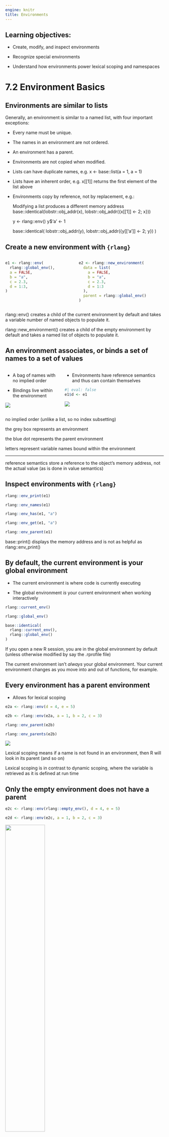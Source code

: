 ```yaml
---
engine: knitr
title: Environments
---
```


## Learning objectives:

- Create, modify, and inspect environments 

- Recognize special environments 

- Understand how environments power lexical scoping and namespaces

# 7.2 Environment Basics

## Environments are similar to lists

Generally, an environment is similar to a named list, with four important exceptions:

- Every name must be unique.

- The names in an environment are not ordered.

- An environment has a parent.

- Environments are not copied when modified.

::: {.notes}

- Lists can have duplicate names, e.g. x <- base::list(a = 1, a = 1)

- Lists have an inherent order, e.g. x[[1]] returns the first element of the list above

- Environments copy by reference, not by replacement, e.g.: 

  Modifying a list produces a different memory address
  base::identical(lobstr::obj_addr(x), lobstr::obj_addr({x[[1]] <- 2; x}))

  y <- rlang::env()
  y$'a' <- 1

  base::identical(
    lobstr::obj_addr(y),
    lobstr::obj_addr({y[['a']] <- 2; y})
  )

:::

## Create a new environment with `{rlang}`

:::: {.columns}

::: {.column}

```r
e1 <- rlang::env(
  rlang::global_env(),
  a = FALSE,
  b = "a",
  c = 2.3,
  d = 1:3,
)
```

:::

::: {.column}

```r
e2 <- rlang::new_environment(
  data = list(
    a = FALSE,
    b = "a",
    c = 2.3,
    d = 1:3
  ),
  parent = rlang::global_env()
)
```

:::

::::

::: {.notes}

rlang::env() creates a child of the current environment by default and takes a variable number of named objects to populate it.

rlang::new_environment() creates a child of the empty environment by default and takes a named list of objects to populate it.

:::


## An environment associates, or **binds** a set of names to a set of values

:::: {.columns}

::: {.column}

- A bag of names with no implied order

- Bindings live within the environment

![](images/07-bindings.png)

:::

::: {.column}

- Environments have reference semantics and thus can contain themselves

```r
#| eval: false
e1$d <- e1
```

![](images/07_loop.png)

:::

::::

::: {.notes}

no implied order (unlike a list, so no index subsetting)

the grey box represents an environment 

the blue dot represents the parent environment 

letters represent variable names bound within the environment

--- 

reference semantics store a reference to the object's memory address, not the actual value (as is done in value semantics)

:::
 
## Inspect environments with `{rlang}`

```r
rlang::env_print(e1)
```

```r
rlang::env_names(e1)
```

```r
rlang::env_has(e1, "a")
```

```r
rlang::env_get(e1, "a")
```

```r
rlang::env_parent(e1)
```

::: {.notes}

base::print() displays the memory address and is not as helpful as rlang::env_print()

:::

## By default, the current environment is your global environment

- The current environment is where code is currently executing

- The global environment *is* your current environment when working interactively

```r
rlang::current_env()

rlang::global_env()

base::identical(
  rlang::current_env(),
  rlang::global_env()
)
```

::: {.notes}

If you open a new R session, you are in the global environment by default (unless otherwise modified by say the .rprofile file)

The current environment isn't *always* your global environment. Your current environment changes as you move into and out of functions, for example.

:::

## Every environment has a parent environment 

- Allows for lexical scoping

```r
e2a <- rlang::env(d = 4, e = 5)

e2b <- rlang::env(e2a, a = 1, b = 2, c = 3)

rlang::env_parent(e2b)

rlang::env_parents(e2b)
```

![](images/07_parents.png)

::: {.notes}

Lexical scoping means if a name is not found in an environment, then R will look in its parent (and so on)

Lexical scoping is in contrast to dynamic scoping, where the variable is retrieved as it is defined at run time 

:::

## Only the **empty** environment does not have a parent

```r
e2c <- rlang::env(rlang::empty_env(), d = 4, e = 5)

e2d <- rlang::env(e2c, a = 1, b = 2, c = 3)
```

![](images/07_parents-empty.png){width=50% height=50%}

::: {.notes}

THe lack of a parent is shown by the hollow blue dot

:::

## All environments eventually terminate with the empty environment

```r
rlang::env_parents(e2b, last = rlang::empty_env())
```

::: {.notes}

The empty enviornment typically isn't shown but can be displayed by setting the `last` parameter of `rlang::env_parents()`

:::

## Be wary of using `<<-`

- Regular assignment (`<-`) always creates a variable in the current environment

- Super assignment (`<<-`) does a few things:

  1. modifies the variable if it exists in a parent environment

  2. creates the variable in the global environment if it does not exist 

::: {.notes}

`<<-` searches through environments via the search path, using the first found instance of the variable 

`<<--` does not search through package environments as they are above the global environment on the search path

e1 <- rlang::env()
e2 <- rlang::env(e1)

rlang::env_poke(e1, "a", 1)

withr::with_environment(
  e2,
  a <<- 2
)
:::


## Retrieve environment variables with `$`, `[[`, or `{rlang}` functions

```r
e3 <- rlang::env(x = 1, y = 2)

e3$x
```

```r
e3[["x"]]
```

```r
rlang::env_get(e3, "x")
```

```r
#| error: true
e3[[1]]
```

```r
#| error: true
e3["x"]
```

## Add bindings to an environment with ``$`, `[[`, or `{rlang}` functions`

```r
e3$z <- 3

e3[["z"]] <- 3

rlang::env_poke(e3, "z", 3)

rlang::env_bind(e3, z = 3, b = 20)

rlang::env_unbind(e3, "z")
```

::: {.notes}

rlang::env_has() is used to check if a variable exists within the environment

rlang::env_unbind() is used to unbind a variable from an environment

:::

## Special cases for binding environment variables

- `rlang::env_bind_lazy()` creates delayed bindings

  - evaluated the first time they are accessed

- `rlang::env_bind_active()` creates active bindings

  - re-computed every time they’re accessed

# 7.3 Recursing over environments

## Explore environments recursively 

```r
where <- function(name, env = caller_env()) {
  if (identical(env, empty_env())) {
    # Base case
    stop("Can't find ", name, call. = FALSE)
  } else if (env_has(env, name)) {
    # Success case
    env
  } else {
    # Recursive case
    where(name, env_parent(env))
  }
}
```

::: {.notes}

Why is recursing over environments important? 

Recursion is not the same thing as iteration

:::

# 7.4 Special Environments

## Attaching packages changes the search path 

- The **search path** is the order in which R will look through environments for objects

- Attached packages become a parent of the global environment

- The immediate parent of the global environment is that last package attached

![](images/07_search-path.png)


::: {.notes}

Autoloads and base are always the last two environments on the search path

Autoloads uses lazy loading to make large package objects (like datasets) available without taking up memory

Functions within base are used to load all other packages

:::

## Attaching packages changes the search path 

:::: {.columns}

::: {.column}

```r
rlang::search_envs()
```

:::

::: {.column}

```r
library(rlang)

rlang::search_envs()
```

:::

::::

::: {.notes}

Attaching `{rlang}` modifies the search path

:::

## Functions enclose their current environment

- Functions enclose current environment when it is created

```r
y <- 1

f <- function(x) x + y

rlang::fn_env(f)
```

![](images/07_binding.png)

::: {.notes}

The function environment is represented by the black dot

The function `f()` knows where to look for y thanks to the function environment

:::

## Functions enclose their current environment

- `g()` is *being bound by* the environment `e` but *binds* the global environment 

- The function environment is the global environment but the binding environment is `e` 

```r
e <- env()

e$g <- function() 1

rlang::fn_env(e$g)
```

## Functions enclose their current environment

![](images/07_binding-2.png)

## Namespaces ensure package environment independence

- Every package has an underlying namespace

- Every function is associated with a package environment and namespace environment

- Package environments contain exported objects

- Namespace environments contain exported and internal objects

::: {.notes}

Contrast `dplyr::across` and `dplyr:::across_glue_mask()` 

`sd()` is bound to the `{stats}` namespace environment

:::

## Namespaces ensure package environment independence

![](images/07_namespace-bind.png)

## Namespaces ensure package environment independence

![](images/07_namespace.png)

::: {.notes}

`var()` is found in the stats namespace first, so that is the definition of var that is used by `sd()`

If an object called by `sd()` wasn't found in the stats namespace, it would be searched for according to the search path 

:::

## Functions use ephemeral execution environments

- Functions create a new environment to use whenever executed

- The execution environment is a child of the function environment

- Execution environments are garbage collected on function exit  

## Functions use ephemeral execution environments

![](images/07_execution.png)

# 7.5 Call stacks

## The caller environment informs the call stack

- The caller environment is the environment from which the function was called

- Accessed with `rlang::caller_env()` 

- The call stack is created within the caller environment

:::: {.columns}

::: {.column}

```r
f <- function(x) {
  g(x = 2)
}
g <- function(x) {
  h(x = 3)
}
h <- function(x) {
  lobstr::cst()
}
```

:::

::: {.column}

```r
f(x = 1)
```

:::

::::

::: {.notes}

`traceback()` is the base R approach

`lobstr::cst()` prints the call stack in order of call, opposite of `traceback()`

Does `lobstr::cst()` now prints the caller environment?

:::

## The caller environment informs the call stack

- Call stack is more complicated with lazy evaluation

```r
a <- function(x) b(x)
b <- function(x) d(x)
d <- function(x) x

a(f())
```

::: {.notes}

Do different branches represent different caller environments?

Note that `c()` was replaced with `d()` as it could not be rendered with `c()`

:::

## The caller environment informs the call stack

![](images/07_calling.png) 

::: {.notes}

- Each frame contains: 

  1. An expression

  2. An environment

  3. A parent

:::

## R uses lexical scoping, not dynamic scoping

> R uses lexical scoping: it looks up the values of names based on how a function is defined, not how it is called. “Lexical” here is not the English adjective that means relating to words or a vocabulary. It’s a technical CS term that tells us that the scoping rules use a parse-time, rather than a run-time structure. - [Chapter 6 - functions](https://adv-r.hadley.nz/functions.html)

- Dynamic scoping means functions use variables as they are defined in the calling environment

# 7.6 Data structures

## Environments are useful data structures

- Usecase include:

  1. Avoiding copies of large data

  2. Managing state within a package

  3. As a hashmap

::: {.notes} 

Finding a function in a package uses constant time

:::



